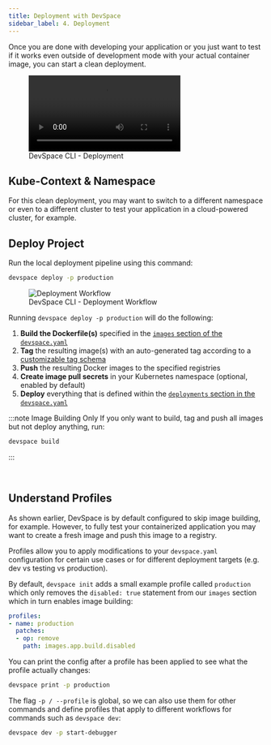 ```yaml
---
title: Deployment with DevSpace
sidebar_label: 4. Deployment
---
```




Once you are done with developing your application or you just want to test if it works even outside of development mode with your actual container image, you can start a clean deployment.

<figure class="frame">
  <video controls loop autoplay="true">
    <source src={require('@site/static/img/devspace-deploy.mp4').default} type="video/mp4" />
  </video>
  <figcaption>DevSpace CLI - Deployment</figcaption>
</figure>


## Kube-Context & Namespace
For this clean deployment, you may want to switch to a different namespace or even to a different cluster to test your application in a cloud-powered cluster, for example.

<KubeContextFragment/>


## Deploy Project
Run the local deployment pipeline using this command:
```bash
devspace deploy -p production
```

<figure>
  <img src={require('@site/static/img/deployment-process-devspace.svg').default} alt="Deployment Workflow" />
  <figcaption>DevSpace CLI - Deployment Workflow</figcaption>
</figure>

Running `devspace deploy -p production` will do the following:

1. **Build the Dockerfile(s)** specified in the [`images` section of the `devspace.yaml`](../configuration/images/README.mdx)
2. **Tag** the resulting image(s) with an auto-generated tag according to a [customizable tag schema](../configuration/images/README.mdx)
3. **Push** the resulting Docker images to the specified registries
4. **Create image pull secrets** in your Kubernetes namespace (optional, enabled by default)
5. **Deploy** everything that is defined within the [`deployments` section in the `devspace.yaml`](../configuration/deployments/README.mdx)

:::note Image Building Only
If you only want to build, tag and push all images but not deploy anything, run:
```bash
devspace build
```
:::


<br/>

## Understand Profiles
As shown earlier, DevSpace is by default configured to skip image building, for example. However, to fully test your containerized application you may want to create a fresh image and push this image to a registry.

Profiles allow you to apply modifications to your `devspace.yaml` configuration for certain use cases or for different deployment targets (e.g. dev vs testing vs production).

By default, `devspace init` adds a small example profile called `production` which only removes the `disabled: true` statement from our `images` section which in turn enables image building:
```yaml
profiles:
- name: production
  patches:
  - op: remove
    path: images.app.build.disabled
```

You can print the config after a profile has been applied to see what the profile actually changes:
```bash
devspace print -p production
```

The flag `-p / --profile` is global, so we can also use them for other commands and define profiles that apply to different workflows for commands such as `devspace dev`:
```bash
devspace dev -p start-debugger
```
